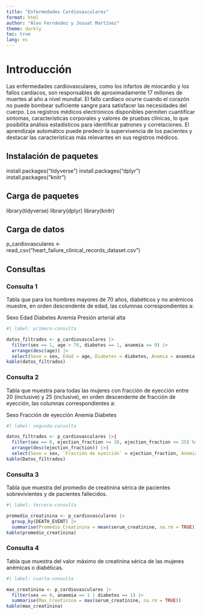---
title: "Enfermedades Cardiovasculares"
format: html
author: "Alex Fernández y Josuat Martínez"
theme: darkly
toc: true
lang: es
---

# Introducción

Las enfermedades cardiovasculares, como los infartos de miocardio y los fallos cardíacos, son responsables de aproximadamente 17 millones de muertes al año a nivel mundial. El fallo cardíaco ocurre cuando el corazón no puede bombear suficiente sangre para satisfacer las necesidades del cuerpo. Los registros médicos electrónicos disponibles permiten cuantificar síntomas, características corporales y valores de pruebas clínicas, lo que posibilita análisis estadísticos para identificar patrones y correlaciones. El aprendizaje automático puede predecir la supervivencia de los pacientes y destacar las características más relevantes en sus registros médicos.

## Instalación de paquetes

install.packages("tidyverse")
install.packages("dplyr")
install.packages("knitr")

## Carga de paquetes

library(tidyverse)
library(dplyr)
library(knitr)

## Carga de datos

p_cardiovasculares <- read_csv("heart_failure_clinical_records_dataset.csv")

## Consultas

### Consulta 1

Tabla que para los hombres mayores de 70 años, diabéticos y no anémicos muestre, en orden descendente de edad, las columnas correspondientes a:

Sexo Edad Diabetes Anemia Presión arterial alta

```{r}
#| label: primera-consulta

datos_filtrados <- p_cardiovasculares |>
  filter(sex == 1, age > 70, diabetes == 1, anaemia == 0) |>
  arrange(desc(age)) |>
  select(Sexo = sex, Edad = age, Diabetes = diabetes, Anemia = anaemia, `Presión arterial alta` = high_blood_pressure) 
kable(datos_filtrados)
```

### Consulta 2

Tabla que muestra para todas las mujeres con fracción de eyección entre 20 (inclusive) y 25 (inclusive), en orden descendente de fracción de eyección, las columnas correspondientes a:

Sexo Fracción de eyección Anemia Diabetes

```{r}
#| label: segunda-consulta

datos_filtrados <- p_cardiovasculares |>|
  filter(sex == 0, ejection_fraction >= 20, ejection_fraction <= 25) %>%
  arrange(desc(ejection_fraction)) |>|
  select(Sexo = sex, `Fracción de eyección` = ejection_fraction, Anemia = anaemia, Diabetes = diabetes)
kable(Datos_filtrados)

```

### Consulta 3

Tabla que muestra del promedio de creatinina sérica de pacientes sobrevivientes y de pacientes fallecidos.

```{r}
#| label: tercera-consulta

promedio_creatinina <- p_cardiovasculares |>
  group_by(DEATH_EVENT) |>
  summarise(Promedio_Creatinina = mean(serum_creatinine, na.rm = TRUE))
kable(promedio_creatinina)

```

### Consulta 4

Tabla que muestra del valor máximo de creatinina sérica de las mujeres anémicas o diabéticas.

```{r}
#| label: cuarta-consulta

max_creatinina <- p_cardiovasculares |>
  filter(sex == 0, anaemia == 1 | diabetes == 1) |>
  summarise(Max_Creatinina = max(serum_creatinine, na.rm = TRUE))
kable(max_creatinina)

```
